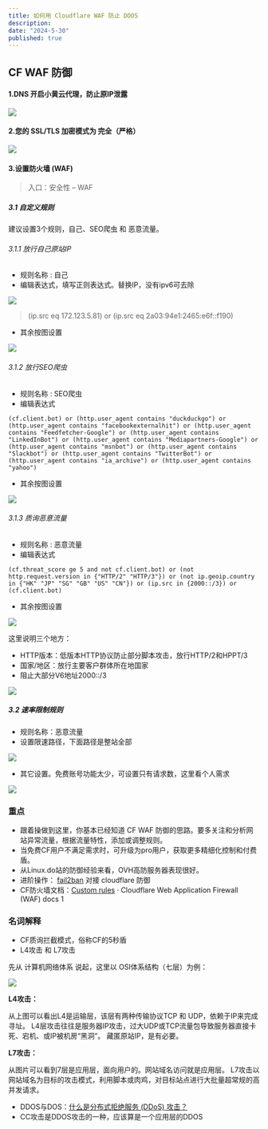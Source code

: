```yaml
---
title: 如何用 Cloudflare WAF 防止 DDOS
description: 
date: "2024-5-30"
published: true
---
```


## CF WAF 防御

#### 1.DNS 开启小黄云代理，防止原IP泄露

![](https://img.vmail.dev/api/img/YkD2ks)

#### 2.您的 SSL/TLS 加密模式为 完全（严格）

![](https://img.vmail.dev/api/img/PhjjXT)

#### 3.设置防火墙 (WAF)

> 入口：安全性 – WAF

##### 3.1 自定义规则

建议设置3个规则，自己、SEO爬虫 和 恶意流量。

###### 3.1.1 放行自己原站IP

- 规则名称 : 自己
- 编辑表达式，填写正则表达式。替换IP，没有ipv6可去除

![](https://img.vmail.dev/api/img/RCDNki)

> (ip.src eq 172.123.5.81) or (ip.src eq 2a03:94e1:2465:e6f::f190)

- 其余按图设置

![](https://img.vmail.dev/api/img/ec57SF)

###### 3.1.2 放行SEO爬虫

- 规则名称 : SEO爬虫
- 编辑表达式

```shell
(cf.client.bot) or (http.user_agent contains "duckduckgo") or (http.user_agent contains "facebookexternalhit") or (http.user_agent contains "Feedfetcher-Google") or (http.user_agent contains "LinkedInBot") or (http.user_agent contains "Mediapartners-Google") or (http.user_agent contains "msnbot") or (http.user_agent contains "Slackbot") or (http.user_agent contains "TwitterBot") or (http.user_agent contains "ia_archive") or (http.user_agent contains "yahoo")
```

- 其余按图设置

![](https://img.vmail.dev/api/img/ec57SF)

###### 3.1.3 质询恶意流量

- 规则名称 : 恶意流量
- 编辑表达式

```shell
(cf.threat_score ge 5 and not cf.client.bot) or (not http.request.version in {"HTTP/2" "HTTP/3"}) or (not ip.geoip.country in {"HK" "JP" "SG" "GB" "US" "CN"}) or (ip.src in {2000::/3}) or (cf.client.bot)
```

- 其余按图设置

![](https://img.vmail.dev/api/img/YrsDJb)

这里说明三个地方：

- HTTP版本：低版本HTTP协议防止部分脚本攻击，放行HTTP/2和HPPT/3
- 国家/地区：放行主要客户群体所在地国家
- 阻止大部分V6地址2000::/3

![](https://img.vmail.dev/api/img/jzfsXw)

##### 3.2 速率限制规则

- 规则名称：恶意流量
- 设置限速路径，下面路径是整站全部

![](https://img.vmail.dev/api/img/7w6N5n)

- 其它设置。免费账号功能太少，可设置只有请求数，这里看个人需求

![](https://img.vmail.dev/api/img/CsQBEz)

### 重点

- 跟着操做到这里，你基本已经知道 CF WAF 防御的思路。要多关注和分析网站异常流量，根据流量特性，添加或调整规则。
- 当免费CF用户不满足需求时，可升级为pro用户，获取更多精细化控制和付费盾。
- 从Linux.do站的防御经验来看，OVH高防服务器表现很好。
- 进阶操作： [fail2ban](https://github.com/fail2ban/fail2ban) 对接 cloudflare 防御
- CF防火墙文档：[Custom rules](https://developers.cloudflare.com/waf/custom-rules/) · Cloudflare Web Application Firewall (WAF) docs 1

### 名词解释

- CF质询拦截模式，俗称CF的5秒盾
- L4攻击 和 L7攻击

先从 计算机网络体系 说起，这里以 OSI体系结构（七层）为例：

![](https://img.vmail.dev/api/img/DkheyP)

**L4攻击：**

从上图可以看出L4是运输层，该层有两种传输协议TCP 和 UDP，依赖于IP来完成寻址。
L4层攻击往往是服务器IP攻击，过大UDP或TCP流量包导致服务器直接卡死、宕机、或IP被机房“黑洞”。
藏匿原站IP，是有必要。

**L7攻击：**

从图片可以看到7层是应用层，面向用户的。网站域名访问就是应用层。
L7攻击以网站域名为目标的攻击模式，利用脚本或肉鸡，对目标站点进行大批量超常规的高并发请求。

- DDOS与DOS：[什么是分布式拒绝服务 (DDoS) 攻击？](https://www.cloudflare-cn.com/learning/ddos/what-is-a-ddos-attack/)
- CC攻击是DDOS攻击的一种，应该算是一个应用层的DDOS